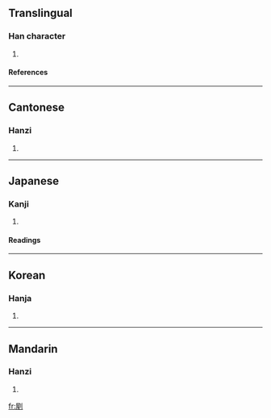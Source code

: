 ==Translingual==
===Han character===
{{Han char|rad=刀|as=09|sn=11|four=7220<sub>0</sub>|canj=尸土中弓 (SGLN)}}
# {{defn|Han}}
====References====
{{Han ref|kx=0142.180|dkj=02092|dj=0322.040|hdz=10349.090|uh=526D|ud=21101|bh=D46A|bd=54378}}
----

==Cantonese==
===Hanzi===
{{yue-hanzi|jyut=|y=uk1}}
# {{defn|Cantonese}}
----
==Japanese==
===Kanji===
{{ja-kanji|grade=|rs=刀09}}
# {{defn|Japanese}} <!-- line may be deleted if/when POS headers are added --> 
====Readings====
{{ja-readings|on=[[おく]] (oku), [[あく]] (aku)|kun=[[つみする]] (tsumisuru)}}
----
==Korean==
===Hanja===
{{ko-hanja|hangeul=옥, 악|rv=ok, ak|mr=ok, ak}}
# {{defn|Korean}}
----
==Mandarin==
===Hanzi===
{{cmn-hanzi|pin=chuāng (chuang1), wū (wu1)|wg=ch'uang<sup>1</sup>, wu<sup>1</sup>|y=}}
# {{defn|Mandarin}}

[[fr:剭]]